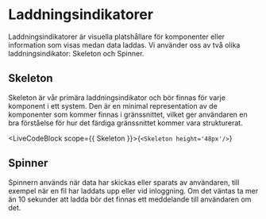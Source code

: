 # Laddningsindikatorer


Laddningsindikatorer är visuella platshållare för komponenter eller information som visas medan data laddas.
Vi använder oss av två olika laddningsindikator: <Link href="/components/skeleton" >Skeleton</Link> och <Link href="/components/spinner" >Spinner</Link>.

## Skeleton

Skeleton är vår primära laddningsindikator och bör finnas för varje komponent i ett system. Den är en minimal representation av de komponenter som kommer finnas i gränssnittet, vilket ger användaren en bra förståelse för hur det färdiga gränssnittet kommer vara strukturerat.

<LiveCodeBlock scope={{ Skeleton }}>{`<Skeleton height='48px'/>`}</LiveCodeBlock>

## Spinner

Spinnern används när data har skickas eller sparats av användaren, till exempel när en fil har laddats upp eller vid inloggning. Om det väntas ta mer än 10 sekunder att ladda bör det finnas ett meddelande till användaren om det.

<Spinner />
